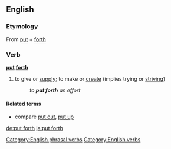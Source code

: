 ==English==

===Etymology===
From [[put]] + [[forth]]

===Verb===
'''[[put]] [[forth]]'''

# to give or [[supply]]; to make or [[create]] (implies trying or [[strive|striving]])
#:''to '''put forth''' an effort''

====Related terms====
* compare [[put out]], [[put up]]

[[Category:English phrasal verbs]]
[[Category:English verbs]]

[[de:put forth]]
[[ja:put forth]]